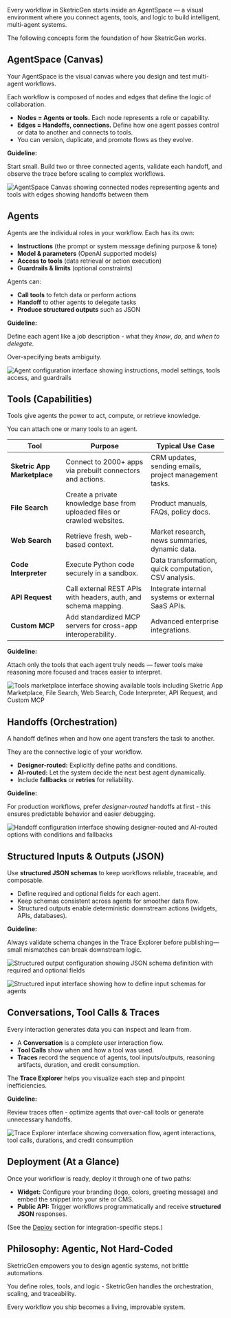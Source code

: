 Every workflow in SketricGen starts inside an AgentSpace — a visual environment where you connect agents, tools, and logic to build intelligent, multi-agent systems.

The following concepts form the foundation of how SketricGen works.

## AgentSpace (Canvas)

Your AgentSpace is the visual canvas where you design and test multi-agent workflows.

Each workflow is composed of nodes and edges that define the logic of collaboration.

- **Nodes = Agents or tools.** Each node represents a role or capability.
- **Edges = Handoffs, connections.** Define how one agent passes control or data to another and connects to tools.
- You can version, duplicate, and promote flows as they evolve.

**Guideline:**

Start small. Build two or three connected agents, validate each handoff, and observe the trace before scaling to complex workflows.

![AgentSpace Canvas showing connected nodes representing agents and tools with edges showing handoffs between them](/images/core-concepts/core_agent_space.png)

## Agents

Agents are the individual roles in your workflow. Each has its own:

- **Instructions** (the prompt or system message defining purpose & tone)
- **Model & parameters** (OpenAI supported models)
- **Access to tools** (data retrieval or action execution)
- **Guardrails & limits** (optional constraints)

Agents can:

- **Call tools** to fetch data or perform actions
- **Handoff** to other agents to delegate tasks
- **Produce structured outputs** such as JSON

**Guideline:**

Define each agent like a job description - what they _know_, _do_, and _when to delegate_.

Over-specifying beats ambiguity.

![Agent configuration interface showing instructions, model settings, tools access, and guardrails](/images/core-concepts/core_agent.png)

## Tools (Capabilities)

Tools give agents the power to act, compute, or retrieve knowledge.

You can attach one or many tools to an agent.

| Tool                        | Purpose                                                                    | Typical Use Case                                       |
| --------------------------- | -------------------------------------------------------------------------- | ------------------------------------------------------ |
| **Sketric App Marketplace** | Connect to 2000+ apps via prebuilt connectors and actions.                 | CRM updates, sending emails, project management tasks. |
| **File Search**             | Create a private knowledge base from uploaded files or crawled websites.   | Product manuals, FAQs, policy docs.                    |
| **Web Search**              | Retrieve fresh, web-based context.                                         | Market research, news summaries, dynamic data.         |
| **Code Interpreter**        | Execute Python code securely in a sandbox.                                 | Data transformation, quick computation, CSV analysis.  |
| **API Request**             | Call external REST APIs with headers, auth, and schema mapping. | Integrate internal systems or external SaaS APIs.      |
| **Custom MCP**              | Add standardized MCP servers for cross-app interoperability.               | Advanced enterprise integrations.                      |

**Guideline:**

Attach only the tools that each agent truly needs — fewer tools make reasoning more focused and traces easier to interpret.

![Tools marketplace interface showing available tools including Sketric App Marketplace, File Search, Web Search, Code Interpreter, API Request, and Custom MCP](/images/core-concepts/core_tools.png)

## Handoffs (Orchestration)

A handoff defines when and how one agent transfers the task to another.

They are the connective logic of your workflow.

- **Designer-routed:** Explicitly define paths and conditions.
- **AI-routed:** Let the system decide the next best agent dynamically.
- Include **fallbacks** or **retries** for reliability.

**Guideline:**

For production workflows, prefer _designer-routed_ handoffs at first - this ensures predictable behavior and easier debugging.

![Handoff configuration interface showing designer-routed and AI-routed options with conditions and fallbacks](/images/core-concepts/core_handoff.png)

## Structured Inputs & Outputs (JSON)

Use **structured JSON schemas** to keep workflows reliable, traceable, and composable.

- Define required and optional fields for each agent.
- Keep schemas consistent across agents for smoother data flow.
- Structured outputs enable deterministic downstream actions (widgets, APIs, databases).

**Guideline:**

Always validate schema changes in the Trace Explorer before publishing—small mismatches can break downstream logic.

![Structured output configuration showing JSON schema definition with required and optional fields](/images/core-concepts/core_structured_output.png)

![Structured input interface showing how to define input schemas for agents](/images/core-concepts/core_structured_input.png)

## Conversations, Tool Calls & Traces

Every interaction generates data you can inspect and learn from.

- A **Conversation** is a complete user interaction flow.
- **Tool Calls** show when and how a tool was used.
- **Traces** record the sequence of agents, tool inputs/outputs, reasoning artifacts, duration, and credit consumption.

The **Trace Explorer** helps you visualize each step and pinpoint inefficiencies.

**Guideline:**

Review traces often - optimize agents that over-call tools or generate unnecessary handoffs.

![Trace Explorer interface showing conversation flow, agent interactions, tool calls, durations, and credit consumption](/images/core-concepts/core_trace.png)

## Deployment (At a Glance)

Once your workflow is ready, deploy it through one of two paths:

- **Widget:** Configure your branding (logo, colors, greeting message) and embed the snippet into your site or CMS.
- **Public API:** Trigger workflows programmatically and receive **structured JSON** responses.

(See the [Deploy](/deploy/whatsapp) section for integration-specific steps.)

## Philosophy: Agentic, Not Hard-Coded

SketricGen empowers you to design agentic systems, not brittle automations.

You define roles, tools, and logic - SketricGen handles the orchestration, scaling, and traceability.

Every workflow you ship becomes a living, improvable system.
